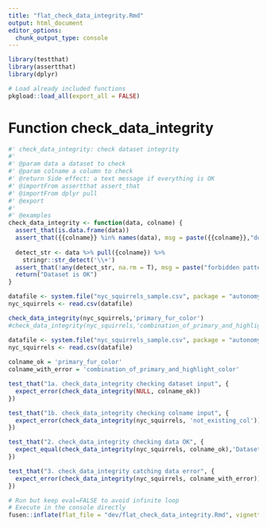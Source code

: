```yaml
---
title: "flat_check_data_integrity.Rmd"
output: html_document
editor_options: 
  chunk_output_type: console
---
```


```r
library(testthat)
library(assertthat)
library(dplyr)
```

```r
# Load already included functions
pkgload::load_all(export_all = FALSE)
```

# Function check_data_integrity

```r
#' check_data_integrity: check dataset integrity
#'
#' @param data a dataset to check
#' @param colname a column to check
#' @return Side effect: a text message if everything is OK
#' @importFrom assertthat assert_that
#' @importFrom dplyr pull
#' @export
#'
#' @examples
check_data_integrity <- function(data, colname) {
  assert_that(is.data.frame(data))
  assert_that({{colname}} %in% names(data), msg = paste({{colname}},"does not exist in data"))
  
  detect_str <- data %>% pull({colname}) %>% 
    stringr::str_detect('\\+')
  assert_that(!any(detect_str, na.rm = T), msg = paste("forbidden pattern detected in",{{colname}}))
  return("Dataset is OK")
}
```

```r
datafile <- system.file("nyc_squirrels_sample.csv", package = "autonomy.ch")
nyc_squirrels <- read.csv(datafile)

check_data_integrity(nyc_squirrels,'primary_fur_color')
#check_data_integrity(nyc_squirrels,'combination_of_primary_and_highlight_color')
```

```r
datafile <- system.file("nyc_squirrels_sample.csv", package = "autonomy.ch")
nyc_squirrels <- read.csv(datafile)
  
colname_ok = 'primary_fur_color'
colname_with_error = 'combination_of_primary_and_highlight_color'

test_that("1a. check_data_integrity checking dataset input", {
  expect_error(check_data_integrity(NULL, colname_ok))
})

test_that("1b. check_data_integrity checking colname input", {
  expect_error(check_data_integrity(nyc_squirrels, 'not_existing_col'))
})

test_that("2. check_data_integrity checking data OK", {
  expect_equal(check_data_integrity(nyc_squirrels, colname_ok),'Dataset is OK')
})

test_that("3. check_data_integrity catching data error", {
  expect_error(check_data_integrity(nyc_squirrels, colname_with_error))
})
```


```r
# Run but keep eval=FALSE to avoid infinite loop
# Execute in the console directly
fusen::inflate(flat_file = "dev/flat_check_data_integrity.Rmd", vignette_name = "Get started")
```

